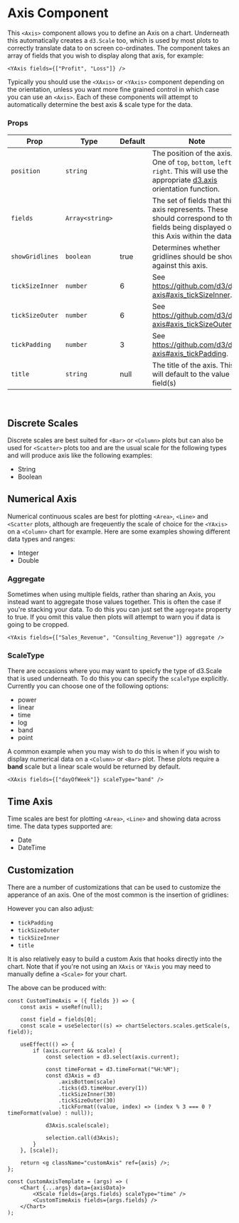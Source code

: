 
# Axis Component

This `<Axis>` component allows you to define an Axis on a chart. Underneath this automatically creates a `d3.Scale` too, which is used by most plots to correctly translate data to on screen co-ordinates. The component takes an array of fields that you wish to display along that axis, for example:

```
<YAxis fields={["Profit", "Loss"]} />
```

Typically you should use the `<XAxis>` or `<YAxis>` component depending on the orientation, unless you want more fine grained control in which case you can use an `<Axis>`. Each of these components will attempt to automatically determine the best axis & scale type for the data.

### Props

| Prop            | Type            | Default | Note                                                                                                                                                                      |
| --------------- | --------------- | ------- | ------------------------------------------------------------------------------------------------------------------------------------------------------------------------- |
| `position`      | `string`        |         | The position of the axis. One of `top`, `bottom`, `left` or `right`. This will use the appropriate [d3.axis](https://github.com/d3/d3-axis#axisTop) orientation function. |
| `fields`        | `Array<string>` |         | The set of fields that this axis represents. These should correspond to the fields being displayed on this Axis within the data.                                          |
| `showGridlines` | `boolean`       | true    | Determines whether gridlines should be shown against this axis.                                                                                                           |
| `tickSizeInner` | `number`        | 6       | See https://github.com/d3/d3-axis#axis_tickSizeInner.                                                                                                                     |
| `tickSizeOuter` | `number`        | 6       | See https://github.com/d3/d3-axis#axis_tickSizeOuter.                                                                                                                     |
| `tickPadding`   | `number`        | 3       | See https://github.com/d3/d3-axis#axis_tickPadding.                                                                                                                       |
| `title`         | `string`        | null    | The title of the axis. This will default to the value in field(s)                                                                                                         |

<br />

## Discrete Scales

Discrete scales are best suited for `<Bar>` or `<Column>` plots but can also be used for `<Scatter>` plots too and are the usual scale for the following types and will produce axis like the following examples:

-   String
-   Boolean

<Canvas>
    <Story id="components-axis-types--string-axis" />
</Canvas>

<Canvas>
    <Story id="components-axis-types--boolean-axis" />
</Canvas>

## Numerical Axis

Numerical continuous scales are best for plotting `<Area>`, `<Line>` and `<Scatter` plots, although are freqeuently the scale of choice for the `<YAxis>` on a `<Column>` chart for example. Here are some examples showing different data types and ranges:

-   Integer
-   Double

<Canvas>
    <Story id="components-axis-types--integer-axis" />
</Canvas>

<Canvas>
    <Story id="components-axis-types--double-axis" />
</Canvas>

<Canvas>
    <Story id="components-axis-types--double-axis-only-negative-axis" />
</Canvas>

<Canvas>
    <Story id="components-axis-types--double-axis-mixed-sign-axis" />
</Canvas>

### Aggregate

Sometimes when using multiple fields, rather than sharing an Axis, you instead want to aggregate those values together. This is often the case if you're stacking your data. To do this you can just set the `aggregate` property to true. If you omit this value then plots will attempt to warn you if data is going to be cropped.

```
<YAxis fields={["Sales_Revenue", "Consulting_Revenue"]} aggregate />
```

### ScaleType

There are occasions where you may want to speicfy the type of d3.Scale that is used underneath. To do this you can specify the `scaleType` explicitly. Currently you can choose one of the following options:

-   power
-   linear
-   time
-   log
-   band
-   point

A common example when you may wish to do this is when if you wish to display numerical data on a `<Column>` or `<Bar>` plot. These plots require a **band** scale but a linear scale would be returned by default.

```
<XAxis fields={["dayOfWeek"]} scaleType="band" />
```

## Time Axis

Time scales are best for plotting `<Area>`, `<Line>` and showing data across time. The data types supported are:

-   Date
-   DateTime

<Canvas>
    <Story id="components-axis-types--date-axis" />
</Canvas>

<Canvas>
    <Story id="components-axis-types--date-time-axis" />
</Canvas>

## Customization

There are a number of customizations that can be used to customize the apperance of an axis. One of the most common is the insertion of gridlines:

<Canvas>
    <Story id="components-axis-customization--gridlines" />
</Canvas>

However you can also adjust:

-   `tickPadding`
-   `tickSizeOuter`
-   `tickSizeInner`
-   `title`

It is also relatively easy to build a custom Axis that hooks directly into the chart. Note that if you're not using an `XAxis` or `YAxis` you may need to manually define a `<Scale>` for your chart.

<Canvas>
    <Story id="components-axis-customization--fully-custom-axis" />
</Canvas>

The above can be produced with:

```
const CustomTimeAxis = ({ fields }) => {
    const axis = useRef(null);

    const field = fields[0];
    const scale = useSelector((s) => chartSelectors.scales.getScale(s, field));

    useEffect(() => {
        if (axis.current && scale) {
            const selection = d3.select(axis.current);

            const timeFormat = d3.timeFormat("%H:%M");
            const d3Axis = d3
                .axisBottom(scale)
                .ticks(d3.timeHour.every(1))
                .tickSizeInner(30)
                .tickSizeOuter(30)
                .tickFormat((value, index) => (index % 3 === 0 ? timeFormat(value) : null));

            d3Axis.scale(scale);

            selection.call(d3Axis);
        }
    }, [scale]);

    return <g className="customAxis" ref={axis} />;
};

const CustomAxisTemplate = (args) => (
    <Chart {...args} data={axisData}>
        <XScale fields={args.fields} scaleType="time" />
        <CustomTimeAxis fields={args.fields} />
    </Chart>
);
```
